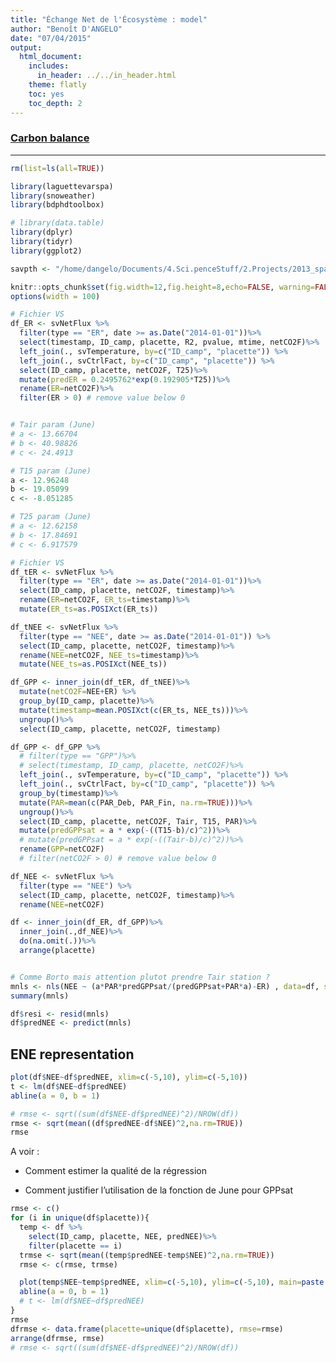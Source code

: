 ```yaml
---
title: "Échange Net de l'Écosystème : model"
author: "Benoît D'ANGELO"
date: "07/04/2015"
output:
  html_document:
    includes:
      in_header: ../../in_header.html
    theme: flatly
    toc: yes
    toc_depth: 2
---
```


<h3><a href="../CB_toc.html"> Carbon balance </a></h3>

***

```r
rm(list=ls(all=TRUE))

library(laguettevarspa)
library(snoweather)
library(bdphdtoolbox)

# library(data.table)
library(dplyr)
library(tidyr)
library(ggplot2)

savpth <- "/home/dangelo/Documents/4.Sci.penceStuff/2.Projects/2013_spaVar_LG/graphs/carbonbalance"

knitr::opts_chunk$set(fig.width=12,fig.height=8,echo=FALSE, warning=FALSE,message=FALSE)
options(width = 100)
```


```r
# Fichier VS
df_ER <- svNetFlux %>%
  filter(type == "ER", date >= as.Date("2014-01-01"))%>%
  select(timestamp, ID_camp, placette, R2, pvalue, mtime, netCO2F)%>%
  left_join(., svTemperature, by=c("ID_camp", "placette")) %>%
  left_join(., svCtrlFact, by=c("ID_camp", "placette")) %>%
  select(ID_camp, placette, netCO2F, T25)%>%
  mutate(predER = 0.2495762*exp(0.192905*T25))%>%
  rename(ER=netCO2F)%>%
  filter(ER > 0) # remove value below 0


# Tair param (June)
# a <- 13.66704
# b <- 40.98826
# c <- 24.4913

# T15 param (June)
a <- 12.96248
b <- 19.05099
c <- -8.051285

# T25 param (June)
# a <- 12.62158
# b <- 17.84691
# c <- 6.917579

# Fichier VS
df_tER <- svNetFlux %>%
  filter(type == "ER", date >= as.Date("2014-01-01"))%>%
  select(ID_camp, placette, netCO2F, timestamp)%>%
  rename(ER=netCO2F, ER_ts=timestamp)%>%
  mutate(ER_ts=as.POSIXct(ER_ts))

df_tNEE <- svNetFlux %>%
  filter(type == "NEE", date >= as.Date("2014-01-01")) %>%
  select(ID_camp, placette, netCO2F, timestamp)%>%
  rename(NEE=netCO2F, NEE_ts=timestamp)%>%
  mutate(NEE_ts=as.POSIXct(NEE_ts))

df_GPP <- inner_join(df_tER, df_tNEE)%>%
  mutate(netCO2F=NEE+ER) %>%
  group_by(ID_camp, placette)%>%
  mutate(timestamp=mean.POSIXct(c(ER_ts, NEE_ts)))%>%
  ungroup()%>%
  select(ID_camp, placette, netCO2F, timestamp)

df_GPP <- df_GPP %>%
  # filter(type == "GPP")%>%
  # select(timestamp, ID_camp, placette, netCO2F)%>%
  left_join(., svTemperature, by=c("ID_camp", "placette")) %>%
  left_join(., svCtrlFact, by=c("ID_camp", "placette")) %>%
  group_by(timestamp)%>%
  mutate(PAR=mean(c(PAR_Deb, PAR_Fin, na.rm=TRUE)))%>%
  ungroup()%>%
  select(ID_camp, placette, netCO2F, Tair, T15, PAR)%>%
  mutate(predGPPsat = a * exp(-((T15-b)/c)^2))%>%
  # mutate(predGPPsat = a * exp(-((Tair-b)/c)^2))%>%
  rename(GPP=netCO2F)
  # filter(netCO2F > 0) # remove value below 0

df_NEE <- svNetFlux %>%
  filter(type == "NEE") %>%
  select(ID_camp, placette, netCO2F, timestamp)%>%
  rename(NEE=netCO2F)

df <- inner_join(df_ER, df_GPP)%>%
  inner_join(.,df_NEE)%>%
  do(na.omit(.))%>%
  arrange(placette)


# Comme Borto mais attention plutot prendre Tair station ?
mnls <- nls(NEE ~ (a*PAR*predGPPsat/(predGPPsat+PAR*a)-ER) , data=df, start=list(a=0.005))
summary(mnls)

df$resi <- resid(mnls)
df$predNEE <- predict(mnls)
```

## ENE representation


```r

plot(df$NEE~df$predNEE, xlim=c(-5,10), ylim=c(-5,10))
t <- lm(df$NEE~df$predNEE)
abline(a = 0, b = 1)

# rmse <- sqrt((sum(df$NEE-df$predNEE)^2)/NROW(df))
rmse <- sqrt(mean((df$predNEE-df$NEE)^2,na.rm=TRUE))
rmse
```

A voir : 

- Comment estimer la qualité de la régression

- Comment justifier l'utilisation de la fonction de June pour GPPsat



```r

rmse <- c()
for (i in unique(df$placette)){
  temp <- df %>%
    select(ID_camp, placette, NEE, predNEE)%>%
    filter(placette == i)
  trmse <- sqrt(mean((temp$predNEE-temp$NEE)^2,na.rm=TRUE))
  rmse <- c(rmse, trmse)

  plot(temp$NEE~temp$predNEE, xlim=c(-5,10), ylim=c(-5,10), main=paste(i, trmse))
  abline(a = 0, b = 1)
  # t <- lm(df$NEE~df$predNEE)
}
rmse
dfrmse <- data.frame(placette=unique(df$placette), rmse=rmse)
arrange(dfrmse, rmse)
# rmse <- sqrt((sum(df$NEE-df$predNEE)^2)/NROW(df))
```
